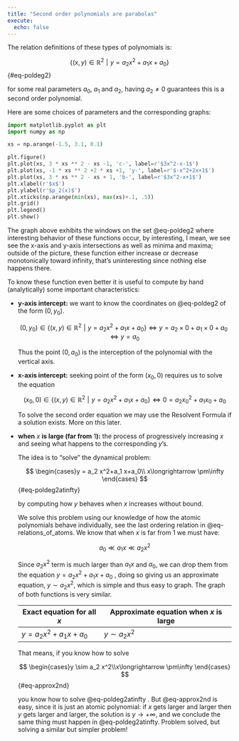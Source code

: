---
title: "Second order polynomials are parabolas"
execute:
  echo: false
---

The relation definitions of these types of polynomials is:

$$
\{(x,y)\in\mathbb{R}^2\,\,|\,\, y = a_2 x^2+a_1 x+a_0\}
$$ {#eq-poldeg2}

for some real parameters $a_0$, $a_1$ and $a_2$, having $a_2 \not = 0$ guarantees this is a second order polynomial.

Here are some choices of parameters and the corresponding graphs:

```{python}
import matplotlib.pyplot as plt 
import numpy as np

xs = np.arange(-1.5, 3.1, 0.1)

plt.figure()
plt.plot(xs, 3 * xs ** 2 - xs -1, 'c-', label=r'$3x^2-x-1$')
plt.plot(xs, -1 * xs ** 2 +2 * xs +1, 'y-', label=r'$-x^2+2x+1$')
plt.plot(xs, 3 * xs ** 2 - xs + 1, 'b-', label=r'$3x^2-x+1$')
plt.xlabel(r'$x$')
plt.ylabel(r'$p_2(x)$')
plt.xticks(np.arange(min(xs), max(xs)+.1, .5))
plt.grid()
plt.legend()
plt.show()
```

The graph above exhibits the windows on the set @eq-poldeg2 where interesting behavior of these functions occur, by interesting, I mean, we see see the x-axis and y-axis intersections as well as minima and maxima; outside of the picture, these function either increase or decrease monotonically toward infinity, that's uninteresting since nothing else happens there.

To know these function even better it is useful to compute by hand (analytically) some important characteristics:

-   **y-axis intercept:** we want to know the coordinates on @eq-poldeg2 of the form $(0,y_0)$.

    $$
    (0,y_0)\in \{(x,y)\in\mathbb{R}^2\,\,|\,\, y = a_2 x^2+a_1 x+a_0\} \iff y = a_2 \times 0 +a_1\times 0+ a_0 \iff y=a_0
    $$

    Thus the point $(0,a_0)$ is the interception of the polynomial with the vertical axis.

-   **x-axis intercept:** seeking point of the form $(x_0,0)$ requires us to solve the equation

    $$
    (x_0,0)\in \{(x,y)\in\mathbb{R}^2\,\,|\,\, y = a_2 x^2+a_1 x+a_0\}\iff 0 = a_2 x_0^2+a_1 x_0+a_0
    $$

    To solve the second order equation we may use the Resolvent Formula if a solution exists. More on this later.

-   **when** $x$ **is large (far from** $1$**):** the process of progressively increasing $x$ and seeing what happens to the corresponding $y$'s.

    The idea is to "solve" the dynamical problem:

    $$
    \begin{cases}y = a_2 x^2+a_1 x+a_0\\
    x\longrightarrow \pm\infty \end{cases}
    $$ {#eq-poldeg2atinfty}

    by computing how $y$ behaves when $x$ increases without bound.

    We solve this problem using our knowledge of how the atomic polynomials behave individually, see the last ordering relation in @eq-relations_of_atoms. We know that when $x$ is far from $1$ we must have:

    $$
    a_0 \ll a_1 x \ll a_2x^2
    $$

    Since $a_2x^2$ term is much larger than $a_1 x$ and $a_0$, we can drop them from the equation $y=a_2x^2+a_1 x+a_0$ , doing so giving us an approximate equation, $y \sim a_2 x^2$, which is simple and thus easy to graph. The graph of both functions is very similar.

    | Exact equation for all $x$ | Approximate equation when $x$ is large |
    |----------------------------|----------------------------------------|
    | $y = a_2 x^2+a_1 x+a_0$    | $y \sim a_2 x^2$                       |

    That means, if you know how to solve

    $$
    \begin{cases}y \sim a_2 x^2\\x\longrightarrow \pm\infty \end{cases}
    $$ {#eq-approx2nd}

    you know how to solve @eq-poldeg2atinfty . But @eq-approx2nd is easy, since it is just an atomic polynomial: if $x$ gets larger and larger then $y$ gets larger and larger, the solution is $y\longrightarrow +\infty$, and we conclude the same thing must happen in @eq-poldeg2atinfty. Problem solved, but solving a similar but simpler problem!
